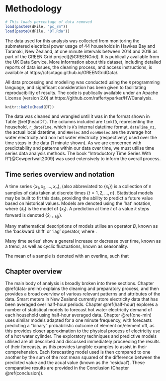 # Methodology {#methodology}

<!-- Required to number equations in HTML files -->
<script type="text/x-mathjax-config">
MathJax.Hub.Config({
  TeX: { equationNumbers: { autoNumber: "AMS" } }
});
</script>

```r
# This loads percentage of data removed
load(paste0(dFile, "pc_rm"))
load(paste0(dFile, "DT.Rda"))
```
The data used for this analysis was collected from monitoring the submetered electrical power usage of 44 households in Hawkes Bay and Taranaki, New Zealand, at one minute intervals between 2014 and 2018 as part of the GREEN Grid project[@GREENGrid]. It is publically available from the UK Data Service. More information about this dataset, including detailed reports of data issues, the cleaning process, and access instructions, is available at https://cfsotago.github.io/GREENGridData/.

All data processing and modelling was conducted using the `R` programming language, and significant consideration has been given to facilitating reproducibility of results. The code is publically available under an Apache License (version 2.0) at https://github.com/raffertyparker/HWCanalysis.

```r
knitr::kable(head(DT))
```

The data was cleaned and wrangled until it was in the format shown in Table \@ref(headDT). The columns included are `linkID`, representing the household, `r_dateTime`, which is `R`'s internal datetime format, `dateTime_nz`, the actual local datetime, and `HWelec` and `nonHWelec` are the average hot water electricity and non hot water electricity (respectively) used over the time steps in the data (1 minute shown).
As we are concerned with predictability and patterns within our data over time, we must utilise time series data analysis methods. The book "Introductory Time Series With R"[@Cowpertwait2009] was used extensively to inform the overall process.

## Time series overview and notation

A time series $\{x_1, x_2, ..., x_n\}$, (also abbreviated to $\{x_t\}$) is a collection of n samples of data taken at discrete times $\{t = 1,2,...,n\}$. Statistical models may be built to fit this data, providing the ability to predict a future value based on historical values. Models are denoted using the 'hat' notation, where $\{\hat x_t\}$ is the model of $\{x_t\}$. A prediction at time $t$ of a value $k$ steps forward is denoted $\{\hat x_{t+k | t}\}$.

Many mathematical descriptions of models utilise an operator $B$, known as the 'backward shift' or 'lag' operator, where 
\begin{equation}
Bx_t = x_{t+1}
\end{equation}. 

Many time series' show a general increase or decrease over time, known as a trend, as well as cyclic fluctuations, known as seasonality.

The mean of a sample is denoted with an overline, such that

\begin{equation}
\overline x = \sum x_i/n
\end{equation}

## Chapter overview

The main body of analysis is broadly broken into three sections. 
Chapter \@ref(data-prelim) explains the cleaning and preparatory process, and then provides a broad overview of various relevant patterns and attributes of the data. 
Smart meters in New Zealand currently store electricity data that has been averaged over half-hour periods. Chapter \@ref(half-hour) explores a number of statistical models to forecast hot water electricity demand of each household using half-hour averaged data. 
Chapter \@ref(one-min) uses similar models adapted for a one minute frequency, with forecasts predicting a "binary" probabilistic outcome of element on/element off, as this provides closer approximation to the physical process of electricity use of a hot water cylinder.
The exploratory techniques and predictive models utilised are all described and discussed immediately proceeding the results of their forecasts, as this provides tangible examples to assist in their comprehension.
Each forecasting model used is then compared to one another by the sum of the root mean squared of the difference between the predicted value and the acual value (known as the 'residual'). These comparative results are provided in the Conclusion (Chapter \@ref(conclusion)).

